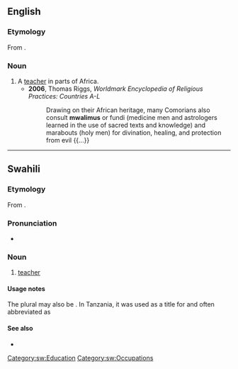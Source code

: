 ==English==

===Etymology===
From {{bor|en|sw|mwalimu}}.

===Noun===
{{en-noun|s|walimu}}

# A [[teacher]] in parts of Africa.
#* '''2006''', Thomas Riggs, ''Worldmark Encyclopedia of Religious Practices: Countries A-L''
#*: Drawing on their African heritage, many Comorians also consult '''mwalimus''' or fundi (medicine men and astrologers learned in the use of sacred texts and knowledge) and marabouts (holy men) for divination, healing, and protection from evil {{...}}

----

==Swahili==

===Etymology===
From {{der|sw|ar|مُعَلِّم||teacher}}. {{root|sw|ar|ع ل م}}

===Pronunciation===
* {{audio|sw|Sw-ke-mwalimu.flac|Audio (Kenya)}}

===Noun===
{{sw-noun|wa}}

# [[teacher]]

====Usage notes====
The plural may also be {{m|sw|waalimu}}. In Tanzania, it was used as a title for {{w|Julius Nyerere}} and often abbreviated as {{m|sw|Mwl.}}

====See also====
* {{l|sw|profesa}}

[[Category:sw:Education]]
[[Category:sw:Occupations]]
